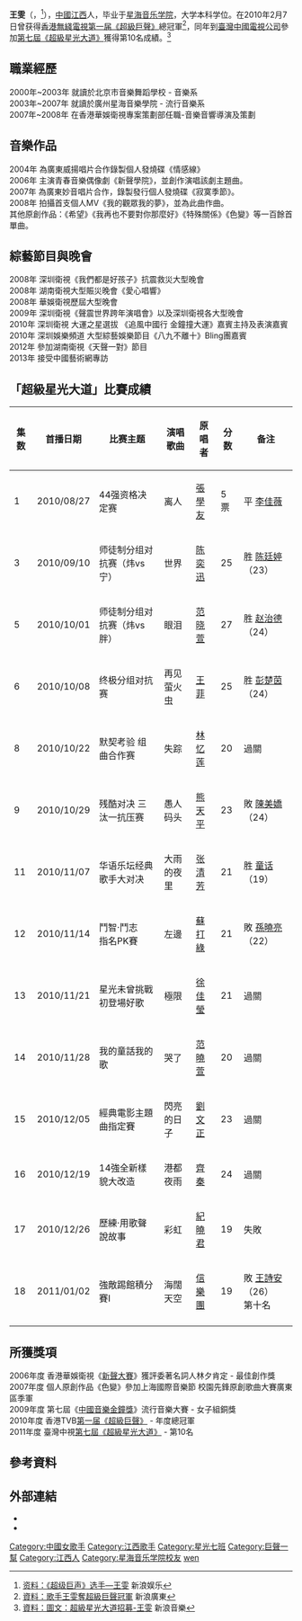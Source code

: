 {{advert|time=2017-09-02T13:52:23+00:00}}
{{藝人
| 姓名 = 王雯
| 類型 = 女歌手  
| 英文名 = 
| 暱稱 = 
| 罗马拼音 = Wang Wen
| 國籍 = {{PRC}}
| 出生日期 = {{birth_date_and _age|1987|3|22}}
| 出生地點 = {{CHN}}[[江西省|江西省]]
| 語言 = [[普通話|普通話]]、[[廣東話|廣東話]]
| 教育程度 = [[星海音乐学院|星海音乐学院]]毕业
| 活躍年代 = 2010年－至今
| 職業 = [[歌手|歌手]]
}}
'''王雯'''（{{lang-en|Wang Wen}}，{{bd|1987年|3月22日|catIdx=W王}}<ref>[http://ent.sina.com.cn/v/2009-11-05/15332758184.shtml 资料：《超级巨声》选手—王雯] {{Wayback|url=http://ent.sina.com.cn/v/2009-11-05/15332758184.shtml |date=20140714135024 }}新浪娱乐</ref>），[[中國|中國]][[江西|江西]]人，毕业于[[星海音乐学院|星海音乐学院]]，大学本科学位。在2010年2月7日曾获得[[香港|香港]][[無綫電視|無綫電視]][[超級巨聲1|第一届《超級巨聲》]]總冠軍<ref>[http://news.gd.sina.com.cn/news/2010/02/13/817860.html 資料：歌手王雯奪超級巨聲冠軍] {{Wayback|url=http://news.gd.sina.com.cn/news/2010/02/13/817860.html |date=20170308050240 }}新浪廣東</ref>，同年到[[臺灣|臺灣]][[中國電視公司|中國電視公司]]參加[[超級星光大道_(第七屆)|第七屆《超級星光大道》]]獲得第10名成績。<ref>[http://ent.sina.com.cn/y/p/2010-07-10/22083013329.shtml 資料：圖文：超級星光大道招募-王雯] {{Wayback|url=http://ent.sina.com.cn/y/p/2010-07-10/22083013329.shtml |date=20170308043900 }}新浪音樂</ref>

==職業經歷==
2000年~2003年 就讀於北京市音樂舞蹈學校 - 音樂系<br/> 
2003年~2007年 就讀於廣州星海音樂學院 - 流行音樂系<br/>
2007年~2008年 在香港華娛衛視專案策劃部任職-音樂音響導演及策劃<br/> 

==音樂作品==
2004年 為廣東威揚唱片合作錄製個人發燒碟《情感線》<br/>
2006年 主演青春音樂偶像劇《新聲學院》，並創作演唱該劇主題曲。<br/>
2007年 為廣東妙音唱片合作，錄製發行個人發燒碟《寂寞季節》。<br/>
2008年 拍攝首支個人MV《我的觀眾我的夢》，並為此曲作曲。<br/>

其他原創作品：《希望》《我再也不要對你那麼好》《特殊關係》《色變》等一百餘首單曲。<br/>

==綜藝節目與晚會==
2008年 深圳衛視《我們都是好孩子》抗震救災大型晚會<br/>
2008年 湖南衛視大型賑災晚會《愛心唱響》<br/>
2008年 華娛衛視歷屆大型晚會<br/>
2009年 深圳衛視《聲震世界跨年演唱會》以及深圳衛視各大型晚會<br/>
2010年 深圳衛視 大運之星選拔 《追風中國行 金鐘撞大運》嘉賓主持及表演嘉賓<br/>
2010年 深圳娛樂頻道 大型綜藝娛樂節目《八九不離十》Bling團嘉賓<br/>
2012年 參加湖南衛視《天聲一對》節目<br/>
2013年 接受中國藝術網專訪<br/>

==「超級星光大道」比賽成績==
{| class="wikitable"
|-
! 集数 !! 首播日期 !! 比赛主题 !! 演唱歌曲 !! 原唱者 !! 分数 !! 备注
|-
| 1 || 2010/08/27 || 44强资格决定赛 || 离人 || [[張學友|張學友]] || 5票 || 平 [[李佳薇_(歌手)|李佳薇]]
|-
| 3 || 2010/09/10 || 师徒制分组对抗赛（炜vs宁） || 世界 || [[陈奕迅|陈奕迅]] || 25 || 胜 [[陈廷婷|陈廷婷]]（23）
|-
| 5 || 2010/10/01 || 师徒制分组对抗赛（炜vs胖） || 眼泪 || [[范晓萱|范晓萱]] || 27 || 胜 [[赵治德|赵治德]]（24）
|-
| 6 || 2010/10/08 || 终极分组对抗赛 || 再见萤火虫 || [[王菲|王菲]] || 25 || 胜 [[彭楚茵|彭楚茵]]（24）
|-
| 8 || 2010/10/22 || 默契考验 组曲合作赛 || 失踪 || [[林忆莲|林忆莲]] || 20 || 過關
|-
| 9 || 2010/10/29 || 残酷对决 三汰一抗压赛 || 愚人码头 || [[熊天平|熊天平]] || 23 || 敗 [[陳美嬌|陳美嬌]]（24）
|-
| 11 || 2010/11/07 || 华语乐坛经典歌手大对决 || 大雨的夜里 || [[张清芳|张清芳]] || 21 || 胜 [[童话|童话]]（19）
|-
| 12 || 2010/11/14 || 鬥智‧鬥志　指名PK賽 || 左邊 || [[蘇打綠|蘇打綠]] || 21 || 敗 [[孫曉亮|孫曉亮]]（22）
|-
| 13 || 2010/11/21 || 星光未曾挑戰　初登場好歌 || 極限 || [[徐佳瑩|徐佳瑩]] || 21 || 過關
|-
| 14 || 2010/11/28 || 我的童話我的歌 || 哭了 || [[范曉萱|范曉萱]] || 20 || 過關
|-
| 15 || 2010/12/05 || 經典電影主題曲指定賽 || 閃亮的日子 || [[劉文正|劉文正]] || 23 || 過關
|-
| 16 || 2010/12/19 || 14強全新樣貌大改造 || 港都夜雨 || [[齊秦|齊秦]] || 24 || 過關
|-
| 17 || 2010/12/26 || 歷練‧用歌聲說故事 || 彩虹 || [[紀曉君|紀曉君]] || 19 || 失敗
|-
| 18 || 2011/01/02 || 強敵踢館積分賽Ⅰ || 海闊天空 || [[信樂團|信樂團]] || 19 || 敗 [[王詩安|王詩安]]（26）<br>第十名
|-
|}

==所獲獎項==
2006年度 香港華娛衛視《[[新聲大賽|新聲大賽]]》獲評委著名詞人林夕肯定 - 最佳創作獎<br/>
2007年度 個人原創作品《色變》參加上海國際音樂節 校園先鋒原創歌曲大賽廣東區季軍<br/>
2009年度 第七屆《[[中國音樂金鐘獎|中國音樂金鐘獎]]》流行音樂大賽 - 女子組銅獎<br/>
2010年度 香港TVB[[超級巨聲1|第一届《超級巨聲》]] - 年度總冠軍<br/>
2011年度 臺灣中視[[超級星光大道_(第七屆)|第七屆《超級星光大道》]] - 第10名<br/>

== 參考資料 ==
{{Reflist}}

==外部連結==
*{{facebook|wenzirc}}
*{{sinaweibo|shadow13}}

{{巨聲幫|冠|1||[[林欣彤|林欣彤]]||[[廖仲謙|廖仲謙]]}}
{{星光幫}}
{{DEFAULTSORT:Wang wen}}
[[Category:中國女歌手|Category:中國女歌手]]
[[Category:江西歌手|Category:江西歌手]]
[[Category:星光七班|Category:星光七班]]
[[Category:巨聲一幫|Category:巨聲一幫]]
[[Category:江西人|Category:江西人]]
[[Category:星海音乐学院校友|Category:星海音乐学院校友]]
[[Category:王姓|wen]]